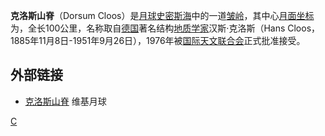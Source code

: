 '''克洛斯山脊'''（Dorsum Cloos）是[[月球|月球]][[史密斯海|史密斯海]]中的一道[[皱岭|皱岭]]，其中心[[月面坐标|月面坐标]]为{{Lunar coords and quad cat|1.0|N|91.0|E|globe:Moon}}，全长100公里，名称取自[[德国|德国]]著名结构[[地质学家|地质学家]]汉斯·克洛斯（Hans Cloos，1885年11月8日-1951年9月26日），1976年被[[国际天文联合会|国际天文联合会]]正式批准接受。

==外部链接==
* [http://the-moon.wikispaces.com/Dorsum+Cloos 克洛斯山脊] {{Wayback|url=http://the-moon.wikispaces.com/Dorsum+Cloos |date=20180531192530 }} 维基月球

[[Category:月球山脊|C]]


{{moon-stub}}